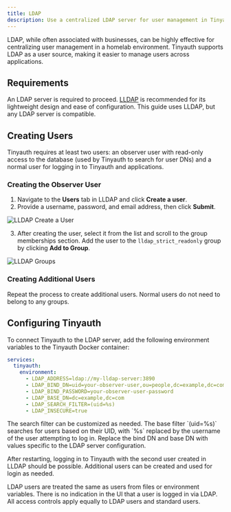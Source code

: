 ```yaml
---
title: LDAP
description: Use a centralized LDAP server for user management in Tinyauth.
---
```


LDAP, while often associated with businesses, can be highly effective for centralizing user management in a homelab environment. Tinyauth supports LDAP as a user source, making it easier to manage users across applications.

## Requirements

An LDAP server is required to proceed. [LLDAP](https://github.com/lldap/lldap) is recommended for its lightweight design and ease of configuration. This guide uses LLDAP, but any LDAP server is compatible.

## Creating Users

Tinyauth requires at least two users: an observer user with read-only access to the database (used by Tinyauth to search for user DNs) and a normal user for logging in to Tinyauth and applications.

### Creating the Observer User

1. Navigate to the **Users** tab in LLDAP and click **Create a user**.
2. Provide a username, password, and email address, then click **Submit**.

![LLDAP Create a User](/screenshots/lldap-create-user.png)

3. After creating the user, select it from the list and scroll to the group memberships section. Add the user to the `lldap_strict_readonly` group by clicking **Add to Group**.

![LLDAP Groups](/screenshots/lldap-groups.png)

### Creating Additional Users

Repeat the process to create additional users. Normal users do not need to belong to any groups.

## Configuring Tinyauth

To connect Tinyauth to the LDAP server, add the following environment variables to the Tinyauth Docker container:

```yaml
services:
  tinyauth:
    environment:
      - LDAP_ADDRESS=ldap://my-lldap-server:3890
      - LDAP_BIND_DN=uid=your-observer-user,ou=people,dc=example,dc=com
      - LDAP_BIND_PASSWORD=your-observer-user-password
      - LDAP_BASE_DN=dc=example,dc=com
      - LDAP_SEARCH_FILTER=(uid=%s)
      - LDAP_INSECURE=true
```

<Callout type="info">
  The search filter can be customized as needed. The base filter `(uid=%s)`
  searches for users based on their UID, with `%s` replaced by the username of
  the user attempting to log in.
</Callout>

<Callout type="info">
  Replace the bind DN and base DN with values specific to the LDAP server
  configuration.
</Callout>

After restarting, logging in to Tinyauth with the second user created in LLDAP should be possible. Additional users can be created and used for login as needed.

<Callout type="info">
  LDAP users are treated the same as users from files or environment variables.
  There is no indication in the UI that a user is logged in via LDAP. All access
  controls apply equally to LDAP users and standard users.
</Callout>

